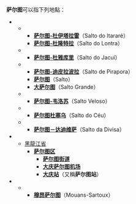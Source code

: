 '''萨尔图'''可以指下列地點：
*{{BRA}}
**{{flag|Paraná}}
***'''[[萨尔图-杜伊塔拉雷|萨尔图-杜伊塔拉雷]]'''（Salto do Itararé）
***'''[[萨尔图-杜隆特拉|萨尔图-杜隆特拉]]'''（Salto do Lontra）
**{{flag|Rio Grande do Sul}}
***'''[[萨尔图-杜雅库里|萨尔图-杜雅库里]]'''（Salto do Jacuí）
**{{flag|São Paulo}}
***'''[[萨尔图-迪皮拉波拉|萨尔图-迪皮拉波拉]]'''（Salto de Pirapora）
***'''[[萨尔图_(巴西)|萨尔图]]'''（Salto）
***'''[[大萨尔图|大萨尔图]]'''（Salto Grande）
**{{flag|Santa Catarina}}
***'''[[萨尔图-韦洛苏|萨尔图-韦洛苏]]'''（Salto Veloso）
**{{flag|Mato Grosso}}
***'''[[萨尔图杜塞乌|萨尔图杜塞乌]]'''（Salto do Céu）
**{{flag|Minas Gerais}}
***'''[[萨尔图－达迪维萨|萨尔图－达迪维萨]]'''（Salto da Divisa）
*{{PRC}}
**[[黑龍江省|黑龍江省]]
***'''[[萨尔图区|萨尔图区]]'''
****'''[[萨尔图街道|萨尔图街道]]'''
****'''[[大庆萨尔图机场|大庆萨尔图机场]]'''
****'''[[大庆站|大庆站]]'''（又稱'''萨尔图站'''）
*{{FRA}}
**{{flag|Provence-Alpes-Côte d'Azur}}
***'''[[穆昂萨尔图_(滨海阿尔卑斯省)|穆昂萨尔图]]'''（Mouans-Sartoux）
{{disambig|Cat=三字地名消歧义}}